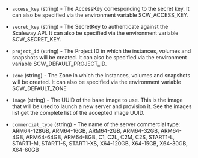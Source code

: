 <!-- Code generated from the comments of the Config struct in builder/scaleway/config.go; DO NOT EDIT MANUALLY -->

- `access_key` (string) - The AccessKey corresponding to the secret key.
  It can also be specified via the environment variable SCW_ACCESS_KEY.

- `secret_key` (string) - The SecretKey to authenticate against the Scaleway API.
  It can also be specified via the environment variable SCW_SECRET_KEY.

- `project_id` (string) - The Project ID in which the instances, volumes and snapshots will be created.
  It can also be specified via the environment variable SCW_DEFAULT_PROJECT_ID.

- `zone` (string) - The Zone in which the instances, volumes and snapshots will be created.
  It can also be specified via the environment variable SCW_DEFAULT_ZONE

- `image` (string) - The UUID of the base image to use. This is the image
  that will be used to launch a new server and provision it. See
  the images list
  get the complete list of the accepted image UUID.

- `commercial_type` (string) - The name of the server commercial type:
  ARM64-128GB, ARM64-16GB, ARM64-2GB, ARM64-32GB, ARM64-4GB,
  ARM64-64GB, ARM64-8GB, C1, C2L, C2M, C2S, START1-L,
  START1-M, START1-S, START1-XS, X64-120GB, X64-15GB, X64-30GB,
  X64-60GB
